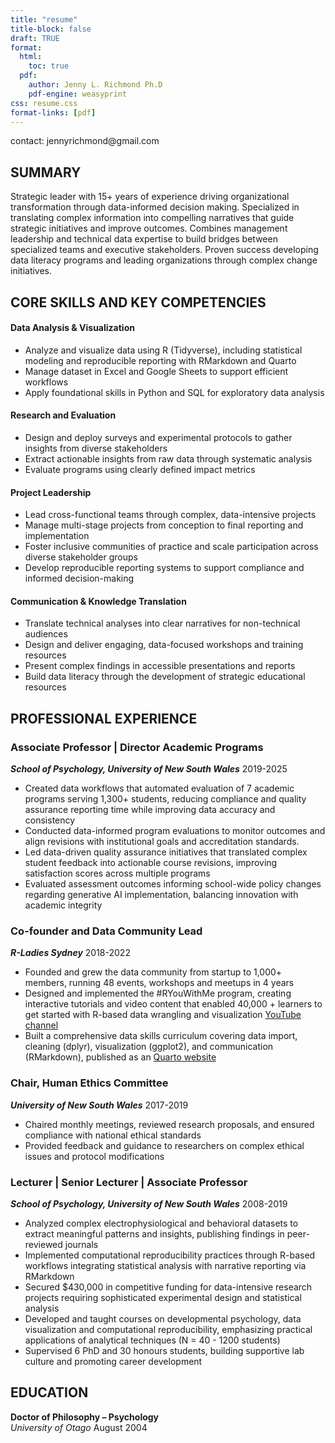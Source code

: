```yaml
---
title: "resume"
title-block: false
draft: TRUE
format:
  html:
    toc: true
  pdf:
    author: Jenny L. Richmond Ph.D
    pdf-engine: weasyprint
css: resume.css
format-links: [pdf]
---
```


::: {.print-only .contact-block}
contact: jennyrichmond@gmail.com

:::

## SUMMARY


Strategic leader with 15+ years of experience driving organizational transformation through data-informed decision making. Specialized in translating complex information into compelling narratives that guide strategic initiatives and improve outcomes. Combines management leadership and technical data expertise to build bridges between specialized teams and executive stakeholders. Proven success developing data literacy programs and leading organizations through complex change initiatives.


## CORE SKILLS AND KEY COMPETENCIES

#### Data Analysis & Visualization
- Analyze and visualize data using R (Tidyverse), including statistical modeling and reproducible reporting with RMarkdown and Quarto
- Manage dataset in Excel and Google Sheets to support efficient workflows
- Apply foundational skills in Python and SQL for exploratory data analysis

#### Research and Evaluation 
- Design and deploy surveys and experimental protocols to gather insights from diverse stakeholders
- Extract actionable insights from raw data through systematic analysis
- Evaluate programs using clearly defined impact metrics

#### Project Leadership
- Lead cross-functional teams through complex, data-intensive projects
- Manage multi-stage projects from conception to final reporting and implementation
- Foster inclusive communities of practice and scale participation across diverse stakeholder groups
- Develop reproducible reporting systems to support compliance and informed decision-making


#### Communication & Knowledge Translation
- Translate technical analyses into clear narratives for non-technical audiences
- Design and deliver engaging, data-focused workshops and training resources
- Present complex findings in accessible presentations and reports
- Build data literacy through the development of strategic educational resources


## PROFESSIONAL EXPERIENCE{style="page-break-before: always"}

### Associate Professor | Director Academic Programs

***School of Psychology, University of New South Wales*** [2019-2025]{.cvdate}

- Created data workflows that automated evaluation of 7 academic programs serving 1,300+ students, reducing compliance and quality assurance reporting time while improving data accuracy and consistency
- Conducted data-informed program evaluations to monitor outcomes and align revisions with institutional goals and accreditation standards.
- Led data-driven quality assurance initiatives that translated complex student feedback into actionable course revisions, improving satisfaction scores across multiple programs
- Evaluated assessment outcomes informing school-wide policy changes regarding generative AI implementation, balancing innovation with academic integrity


### Co-founder and Data Community Lead

***R-Ladies Sydney*** [2018-2022]{.cvdate}

- Founded and grew the data community from startup to 1,000+ members, running 48 events, workshops and meetups in 4 years 
- Designed and implemented the #RYouWithMe program, creating interactive tutorials and video content that enabled 40,000 + learners to get started with R-based data wrangling and visualization [YouTube channel](https://www.youtube.com/watch?v=kfcX5DEMAp4&list=PLkAPliqRo9-kvZx8DkmI1OODBaJTAs0ld)
- Built a comprehensive data skills curriculum covering data import, cleaning (dplyr), visualization (ggplot2), and communication (RMarkdown), published as an [Quarto website](https://rladiessydney.org/courses/)


### Chair, Human Ethics Committee

***University of New South Wales*** [2017-2019]{.cvdate}

- Chaired monthly meetings, reviewed research proposals, and ensured compliance with national ethical standards
- Provided feedback and guidance to researchers on complex ethical issues and protocol modifications


### Lecturer | Senior Lecturer | Associate Professor 

***School of Psychology, University of New South Wales*** [2008-2019]{.cvdate}

- Analyzed complex electrophysiological and behavioral datasets to extract meaningful patterns and insights, publishing findings in peer-reviewed journals
- Implemented computational reproducibility practices through R-based workflows integrating statistical analysis with narrative reporting via RMarkdown
- Secured $430,000 in competitive funding for data-intensive research projects requiring sophisticated experimental design and statistical analysis
- Developed and taught courses on developmental psychology, data visualization and computational reproducibility, emphasizing practical applications of analytical techniques (N = 40 - 1200 students) 
- Supervised 6 PhD and 30 honours students, building supportive lab culture and promoting career development

## EDUCATION

**Doctor of Philosophy -- Psychology** <br> *University of Otago* [August 2004]{.cvdate}



